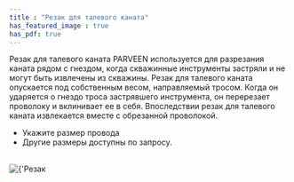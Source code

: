 ```yaml
---
title : "Резак для талевого каната"
has_featured_image : true
has_pdf: true
---
```


Резак для талевого каната PARVEEN используется для разрезания каната рядом с гнездом, когда скважинные инструменты застряли и не могут быть извлечены из скважины. Резак для талевого каната опускается под собственным весом, направляемый тросом. Когда он ударяется о гнездо троса застрявшего инструмента, он перерезает проволоку и вклинивает ее в себя. Впоследствии резак для талевого каната извлекается вместе с обрезанной проволокой.
* Укажите размер провода
* Другие размеры доступны по запросу.

<br />
<Image src={image} alt={'Резак для талевого каната'} />